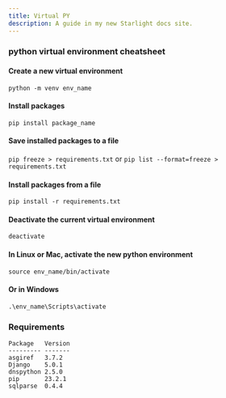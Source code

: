 ```yaml
---
title: Virtual PY
description: A guide in my new Starlight docs site.
---
```


### python virtual environment cheatsheet

#### Create a new virtual environment
`python -m venv env_name`

#### Install packages
`pip install package_name`

#### Save installed packages to a file
`pip freeze > requirements.txt`
or 
`pip list --format=freeze > requirements.txt`

#### Install packages from a file
`pip install -r requirements.txt`

#### Deactivate the current virtual environment
`deactivate`



#### In Linux or Mac, activate the new python environment
`source env_name/bin/activate`
#### Or in Windows
`.\env_name\Scripts\activate`

### Requirements 
```
Package   Version
--------- -------
asgiref   3.7.2
Django    5.0.1
dnspython 2.5.0
pip       23.2.1
sqlparse  0.4.4

```